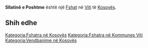 {{Fshat në Kosovës
 | Emri                = Sllatinë e Poshtme
| sqi_D_name = Sllatinë e Poshtme
| sqi_D_FULL_NAME_RO = Sllatinë e Poshtme
| sqi_D_FULL_NAME_ND_RO = Sllatine e Poshtme
| sqi_D_SORT_NAME_RG = SLLATINEEPOSHTME
| sqi_D_FULL_NAME_RG = Sllatinë e Poshtme
| sqi_D_FULL_NAME_ND_RG = Sllatine e Poshtme
| sqi_V_name = Sllatinë
| sqi_V_FULL_NAME_RO = Sllatinë
| sqi_V_FULL_NAME_ND_RO = Sllatine
| sqi_V_SORT_NAME_RG = SLLATINE
| sqi_V_FULL_NAME_RG = Sllatinë
| sqi_V_FULL_NAME_ND_RG = Sllatine
| srp_N_name = Donja Slatina
| srp_N_FULL_NAME_RO = Donja Slatina
| srp_N_FULL_NAME_ND_RO = Donja Slatina
| srp_N_SORT_NAME_RG = DONJASLATINA
| srp_N_FULL_NAME_RG = Donja Slatina
| srp_N_FULL_NAME_ND_RG = Donja Slatina
| srp_NS_name = Доња Слатина
| srp_NS_FULL_NAME_RO = Доња Слатина
| srp_NS_FULL_NAME_ND_RO = Доња Слатина
| srp_NS_SORT_NAME_RG = ДОЊАСЛАТИНА
| srp_NS_FULL_NAME_RG = Доња Слатина
| srp_NS_FULL_NAME_ND_RG = Доња Слатина
| srp_V_name = Slatina
| srp_V_FULL_NAME_RO = Slatina
| srp_V_FULL_NAME_ND_RO = Slatina
| srp_V_SORT_NAME_RG = SLATINA
| srp_V_FULL_NAME_RG = Slatina
| srp_V_FULL_NAME_ND_RG = Slatina
| srp_VS_name = Слатина
| srp_VS_FULL_NAME_RO = Слатина
| srp_VS_FULL_NAME_ND_RO = Слатина
| srp_VS_SORT_NAME_RG = СЛАТИНА
| srp_VS_FULL_NAME_RG = Слатина
| srp_VS_FULL_NAME_ND_RG = Слатина

 | Emri (Rasa dhanore) = 
 | Figura              = 
 | Shteti              = Kosovo
 | Komuna              = Viti
 | Kodi postar         = 
 | Sipërfaqja          = 

 | Popullsia           = 

 | Regj. i popullsisë  = 
 | Dend. e popullsisë  = 
 | Faqja zyrtare       = 
 <!--- Koordinatat ----> 
 | Gjerësia            = 42.3575
 | Gjatësia            = 21.304722
 | Lartësia            = 
}}
'''Sllatinë e Poshtme''' është një [[Fshat]] në [[Viti]] të [[Kosovës]].

<!-- == Gjeografia == -->
<!-- == Historia == -->
<!-- == Demografia == -->
== Shih edhe ==
{{Komuna Viti}}
{{Kosovo-Administrata-Cung}}

[[Kategoria:Fshatra në Kosovës]]
[[Kategoria:Fshatra në Kommunes Viti]]
[[Kategoria:Vendbanime në Kosovës]]